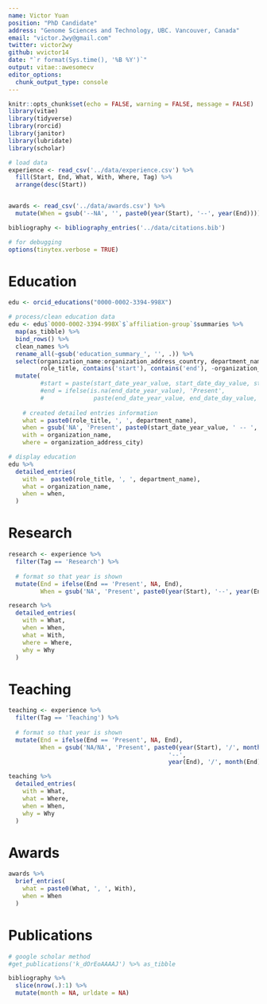 ```yaml
---
name: Victor Yuan
position: "PhD Candidate"
address: "Genome Sciences and Technology, UBC. Vancouver, Canada"
email: "victor.2wy@gmail.com"
twitter: victor2wy
github: wvictor14
date: "`r format(Sys.time(), '%B %Y')`"
output: vitae::awesomecv
editor_options: 
  chunk_output_type: console
---
```



```r
knitr::opts_chunk$set(echo = FALSE, warning = FALSE, message = FALSE)
library(vitae)
library(tidyverse)
library(rorcid)
library(janitor)
library(lubridate)
library(scholar)

# load data
experience <- read_csv('../data/experience.csv') %>%
  fill(Start, End, What, With, Where, Tag) %>%  
  arrange(desc(Start)) 


awards <- read_csv('../data/awards.csv') %>%
  mutate(When = gsub('--NA', '', paste0(year(Start), '--', year(End))))

bibliography <- bibliography_entries('../data/citations.bib')

# for debugging
options(tinytex.verbose = TRUE)

```

# Education

```r
edu <- orcid_educations("0000-0002-3394-998X")

# process/clean education data
edu <- edu$`0000-0002-3394-998X`$`affiliation-group`$summaries %>%
  map(as_tibble) %>%
  bind_rows() %>%
  clean_names %>%
  rename_all(~gsub('education_summary_', '', .)) %>%
  select(organization_name:organization_address_country, department_name, 
         role_title, contains('start'), contains('end'), -organization_disambiguated_organization) %>%
  mutate(
         #start = paste(start_date_year_value, start_date_day_value, start_date_month_value, sep = '-'),
         #end = ifelse(is.na(end_date_year_value), 'Present', 
         #              paste(end_date_year_value, end_date_day_value, end_date_month_value, sep = '-')),
    
    # created detailed entries information
    what = paste0(role_title, ', ', department_name),
    when = gsub('NA', 'Present', paste0(start_date_year_value, ' -- ', end_date_year_value)),
    with = organization_name,
    where = organization_address_city) 

# display education
edu %>%
  detailed_entries(
    with =  paste0(role_title, ', ', department_name),
    what = organization_name,
    when = when,
  )
```

# Research

```r
research <- experience %>% 
  filter(Tag == 'Research') %>%
  
  # format so that year is shown
  mutate(End = ifelse(End == 'Present', NA, End),
         When = gsub('NA', 'Present', paste0(year(Start), '--', year(End)))) 

research %>%
  detailed_entries(
    with = What,
    when = When,
    what = With,
    where = Where,
    why = Why
  )
```

# Teaching

```r
teaching <- experience %>% 
  filter(Tag == 'Teaching') %>%
  
  # format so that year is shown
  mutate(End = ifelse(End == 'Present', NA, End),
         When = gsub('NA/NA', 'Present', paste0(year(Start), '/', month(Start),
                                             '--', 
                                             year(End), '/', month(End)))) 

teaching %>%
  detailed_entries(
    with = What,
    what = Where,
    when = When,
    why = Why
  )
```

# Awards

```r
awards %>%
  brief_entries(
    what = paste0(What, ', ', With),
    when = When
  )
```

# Publications

```r
# google scholar method
#get_publications('k_dOrEoAAAAJ') %>% as_tibble

bibliography %>%
  slice(nrow(.):1) %>%
  mutate(month = NA, urldate = NA)
```



